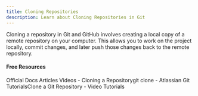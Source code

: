 ```yaml
---
title: Cloning Repositories
description: Learn about Cloning Repositories in Git
---
```

Cloning a repository in Git and GitHub involves creating a local copy of a remote repository on your computer. This allows you to work on the project locally, commit changes, and later push those changes back to the remote repository.

#### Free Resources

<Tabs defaultValue="official">
<TabsList>
<TabsTrigger value="official">Official Docs</TabsTrigger>
<TabsTrigger value="article">Articles</TabsTrigger>
<TabsTrigger value="video">Videos</TabsTrigger>
</TabsList>

<TabsContent value="official">
<Note type="note" title="official">
- <Link href="https://docs.github.com/en/repositories/creating-and-managing-repositories/cloning-a-repository">Cloning a Repositorygit clone</Link>
</Note>
</TabsContent>
<TabsContent value="article">
<Note type="note" title="article">
- <Link href="https://www.atlassian.com/git/tutorials/setting-up-a-repository/git-clone">Atlassian Git TutorialsClone a Git Repository</Link>
</Note>
</TabsContent>
<TabsContent value="video">
<Note type="note" title="video">
- <Link href="https://www.youtube.com/results?search_query=git+cloning-repositories+tutorial">Video Tutorials</Link>
</Note>
</TabsContent>
</Tabs>
